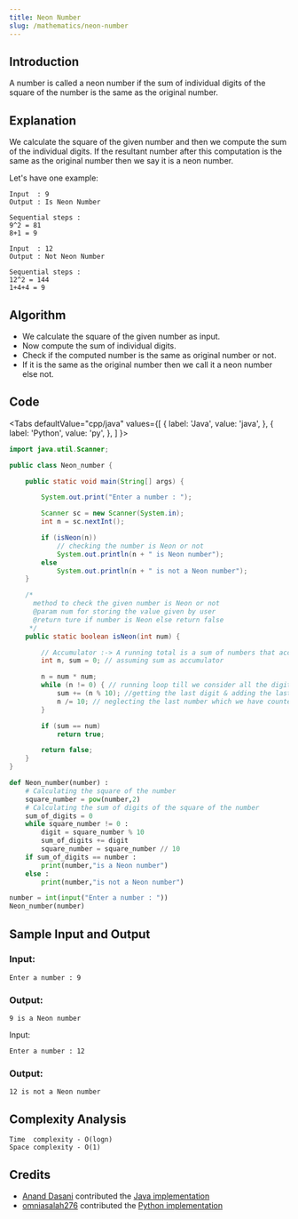 ```yaml
---
title: Neon Number
slug: /mathematics/neon-number
---
```


## Introduction

A number is called a neon number if the sum of individual digits of the square of the number is the same as the original number.

## Explanation

We calculate the square of the given number and then we compute the sum of the individual digits. If the resultant number after this computation is the same as the original number then we say it is a neon number.

Let's have one example:
```
Input  : 9
Output : Is Neon Number

Sequential steps :
9^2 = 81
8+1 = 9

Input  : 12
Output : Not Neon Number

Sequential steps :
12^2 = 144
1+4+4 = 9
```

## Algorithm

- We calculate the square of the given number as input.
- Now compute the sum of individual digits.
- Check if the computed number is the same as original number or not.
- If it is the same as the original number then we call it a neon number else not.

## Code


<Tabs
  defaultValue="cpp/java"
  values={[
    { label: 'Java', value: 'java', },
    { label: 'Python', value: 'py', },
  ]
}>
<TabItem value="java">

```java
import java.util.Scanner;

public class Neon_number {

    public static void main(String[] args) {

        System.out.print("Enter a number : ");

        Scanner sc = new Scanner(System.in);
        int n = sc.nextInt();

        if (isNeon(n))
            // checking the number is Neon or not
            System.out.println(n + " is Neon number");
        else
            System.out.println(n + " is not a Neon number");
    }

    /*
      method to check the given number is Neon or not
      @param num for storing the value given by user
      @return ture if number is Neon else return false
     */
    public static boolean isNeon(int num) {

        // Accumulator :-> A running total is a sum of numbers that accumulate with each iteration of a loop
        int n, sum = 0; // assuming sum as accumulator

        n = num * num;
        while (n != 0) { // running loop till we consider all the digits of the squared number
            sum += (n % 10); //getting the last digit & adding the last digit to sum
            n /= 10; // neglecting the last number which we have counted
        }

        if (sum == num)
            return true;

        return false;
    }
}
```

</TabItem>
<TabItem value="py">

```py
def Neon_number(number) :
    # Calculating the square of the number
    square_number = pow(number,2)
    # Calculating the sum of digits of the square of the number
    sum_of_digits = 0
    while square_number != 0 :
        digit = square_number % 10
        sum_of_digits += digit
        square_number = square_number // 10
    if sum_of_digits == number :
        print(number,"is a Neon number")
    else :
        print(number,"is not a Neon number")

number = int(input("Enter a number : "))
Neon_number(number)
```

</TabItem>
</Tabs>

## Sample Input and Output

### Input:

```
Enter a number : 9
```

### Output:

```
9 is a Neon number
```

Input:
 
```
Enter a number : 12
```
 
### Output:
 
```
12 is not a Neon number
```

## Complexity Analysis

```
Time  complexity - O(logn)
Space complexity - O(1)
```

## Credits

- [Anand Dasani](https://github.com/ananddasani) contributed the [Java implementation](https://github.com/TesseractCoding/NeoAlgo/blob/master/Java/math/Neon_number.java)
- [omniasalah276](https://github.com/omniasalah276) contributed the [Python implementation](https://github.com/TesseractCoding/NeoAlgo/blob/master/Python/math/Neon_number.py)
